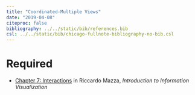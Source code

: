 ```yaml
---
title: "Coordinated-Multiple Views"
date: "2019-04-08"
citeproc: false
bibliography: ../../static/bib/references.bib
csl: ../../static/bib/chicago-fullnote-bibliography-no-bib.csl
---
```


# Required

- <i class="fas fa-book"></i> [Chapter 7: Interactions](https://github.com/wesslen/dsba5122-spring2019/raw/master/static/readings/Mazza2009_Chapter_Interactions.pdf) in Riccardo Mazza, *Introduction to Information Visualization* 
